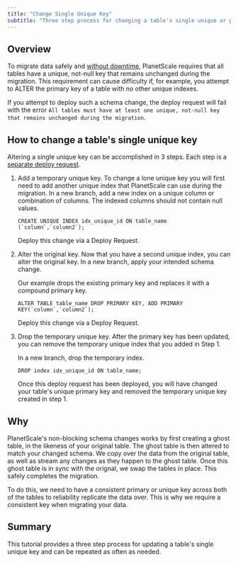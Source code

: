 ```yaml
---
title: "Change Single Unique Key"
subtitle: "Three step process for changing a table's single unique or primary key"
---
```


## Overview
To migrate data safely and [without downtime](/concepts/nonblocking-schema-changes), PlanetScale requires that all tables have a unique, not-null key that remains unchanged during the migration. This requirement can cause difficulty if, for example, you attempt to ALTER the primary key of a table with no other unique indexes.

If you attempt to deploy such a schema change, the deploy request will fail with the error `All tables must have at least one unique, not-null key that remains unchanged during the migration`.

## How to change a table's single unique key
Altering a single unique key can be accomplished in 3 steps. Each step is a [separate deploy request](/concepts/branching#deploying-branches).

1. Add a temporary unique key. To change a lone unique key you will first need to add another unique index that PlanetScale can use during the migration. In a new branch, add a new index on a unique column or combination of columns. The indexed columns should not contain null values.

    ```
    CREATE UNIQUE INDEX idx_unique_id ON table_name (`column`,`column2`);
    ```

    Deploy this change via a Deploy Request.

2. Alter the original key. Now that you have a second unique index, you can alter the original key. In a new branch, apply your intended schema change.

    Our example drops the existing primary key and replaces it with a compound primary key.

    ```
    ALTER TABLE table_name DROP PRIMARY KEY, ADD PRIMARY KEY(`column`,`column2`);
    ```

    Deploy this change via a Deploy Request.

3. Drop the temporary unique key. After the primary key has been updated, you can remove the temporary unique index that you added in Step 1.

    In a new branch, drop the temporary index.

    ```
    DROP index idx_unique_id ON table_name;
    ```

    Once this deploy request has been deployed, you will have changed your table's unique primary key and removed the temporary unique key created in step 1.

## Why
PlanetScale's non-blocking schema changes works by first creating a ghost table, in the likeness of your original table. The ghost table is then altered to match your changed schema.
We copy over the data from the original table, as well as stream any changes as they happen to the ghost table. Once this ghost table is in sync with the orignal, we swap the tables in place. This safely completes the migration.

To do this, we need to have a consistent primary or unique key across both of the tables to reliability replicate the data over. This is why we require a consistent key when migrating your data.

## Summary
This tutorial provides a three step process for updating a table's single unique key and can be repeated as often as needed.
